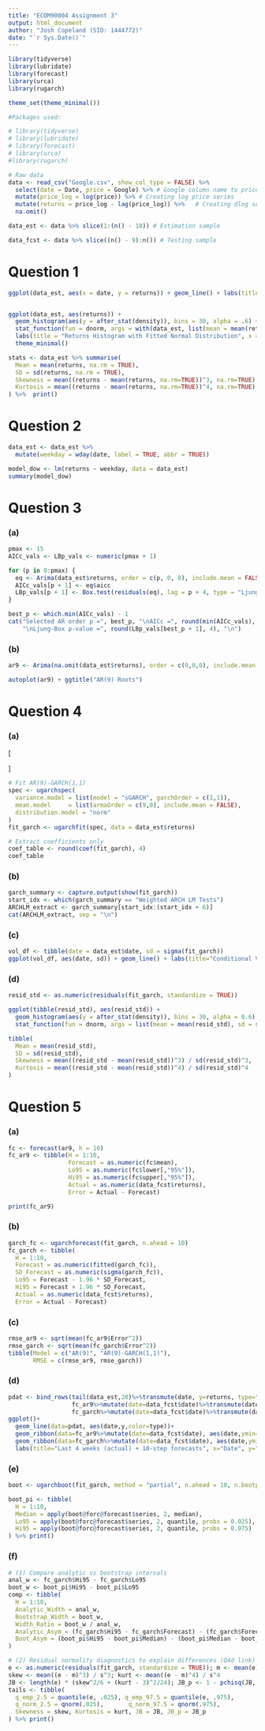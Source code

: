 ```yaml
---
title: "ECOM90004 Assignment 3"
output: html_document
author: "Josh Copeland (SID: 1444772)"
date: "`r Sys.Date()`"
---
```


```r

library(tidyverse)
library(lubridate)
library(forecast)
library(urca)
library(rugarch)

theme_set(theme_minimal())

```

```r

#Packages used:

# library(tidyverse)
# library(lubridate)
# library(forecast)
# library(urca)
#library(rugarch)

```

```r
# Raw data
data <- read_csv("Google.csv", show_col_type = FALSE) %>% 
  select(date = Date, price = Google) %>% # Google column name to price
  mutate(price_log = log(price)) %>% # Creating log price series
  mutate(returns = price_log - lag(price_log)) %>%   # Creating dlog series 
  na.omit()

data_est <- data %>% slice(1:(n() - 10)) # Estimation sample

data_fcst <- data %>% slice((n() - 9):n()) # Testing sample

```
# Question 1

```r
ggplot(data_est, aes(x = date, y = returns)) + geom_line() + labs(title = "Google daily returns",x = "Date", y = "Log Returns")


ggplot(data_est, aes(returns)) +
  geom_histogram(aes(y = after_stat(density)), bins = 30, alpha = .6) +
  stat_function(fun = dnorm, args = with(data_est, list(mean = mean(returns, na.rm=TRUE), sd = sd(returns, na.rm=TRUE))), linewidth = 1) +
  labs(title = "Returns Histogram with Fitted Normal Distribution", x = "Returns", y = "Density") +
  theme_minimal()

stats <- data_est %>% summarise(
  Mean = mean(returns, na.rm = TRUE),
  SD = sd(returns, na.rm = TRUE),
  Skewness = mean((returns - mean(returns, na.rm=TRUE))^3, na.rm=TRUE) / sd(returns, na.rm=TRUE)^3,
  Kurtosis = mean((returns - mean(returns, na.rm=TRUE))^4, na.rm=TRUE) / sd(returns, na.rm=TRUE)^4
) %>%  print()

```


# Question 2

```r

data_est <- data_est %>% 
  mutate(weekday = wday(date, label = TRUE, abbr = TRUE))

model_dow <- lm(returns ~ weekday, data = data_est)
summary(model_dow)

```


# Question 3

### (a)

```r
pmax <- 15
AICc_vals <- LBp_vals <- numeric(pmax + 1)

for (p in 0:pmax) {
  eq <- Arima(data_est$returns, order = c(p, 0, 0), include.mean = FALSE, method = "ML")
  AICc_vals[p + 1] <- eq$aicc
  LBp_vals[p + 1] <- Box.test(residuals(eq), lag = p + 4, type = "Ljung-Box", fitdf = p)$p.value
}

best_p <- which.min(AICc_vals) - 1
cat("Selected AR order p =", best_p, "\nAICc =", round(min(AICc_vals), 3),
    "\nLjung-Box p-value =", round(LBp_vals[best_p + 1], 4), "\n")

```

### (b)

```r

ar9 <- Arima(na.omit(data_est$returns), order = c(9,0,0), include.mean = FALSE)

autoplot(ar9) + ggtitle("AR(9) Roots")

```


# Question 4

### (a)

\[
\begin{aligned}
Y_t &= -0.0239\,Y_{t-1} - 0.0185\,Y_{t-2} - 0.0369\,Y_{t-3} - 0.0300\,Y_{t-4} - 0.0487\,Y_{t-5} - 0.0215\,Y_{t-6} \\
    &\quad + 0.0399\,Y_{t-7} - 0.0254\,Y_{t-8} + 0.0255\,Y_{t-9} + U_t \\
\operatorname{var}(U_t \mid \mathcal{F}_{t-1}) &= 0.0000 + 0.0609\,U_{t-1}^2 + 0.8891\,\sigma_{t-1}^2
\end{aligned}
\]


```r
# Fit AR(9)-GARCH(1,1)
spec <- ugarchspec(
  variance.model = list(model = "sGARCH", garchOrder = c(1,1)),
  mean.model     = list(armaOrder = c(9,0), include.mean = FALSE),
  distribution.model = "norm"
)
fit_garch <- ugarchfit(spec, data = data_est$returns)

# Extract coefficients only
coef_table <- round(coef(fit_garch), 4)
coef_table
```

### (b)

```r
garch_summary <- capture.output(show(fit_garch))
start_idx <- which(garch_summary == "Weighted ARCH LM Tests")
ARCHLM_extract <- garch_summary[start_idx:(start_idx + 6)]
cat(ARCHLM_extract, sep = "\n")
```

### (c)

```r
vol_df <- tibble(date = data_est$date, sd = sigma(fit_garch))
ggplot(vol_df, aes(date, sd)) + geom_line() + labs(title="Conditional Volatility", y="sigma")

```

### (d)

```r
resid_std <- as.numeric(residuals(fit_garch, standardize = TRUE))

ggplot(tibble(resid_std), aes(resid_std)) +
  geom_histogram(aes(y = after_stat(density)), bins = 30, alpha = 0.6) +
  stat_function(fun = dnorm, args = list(mean = mean(resid_std), sd = sd(resid_std)), linewidth = 1) +labs(title="Distribution of AR(9)-GARCH(1-1) residuals")

tibble(
  Mean = mean(resid_std),
  SD = sd(resid_std),
  Skewness = mean((resid_std - mean(resid_std))^3) / sd(resid_std)^3,
  Kurtosis = mean((resid_std - mean(resid_std))^4) / sd(resid_std)^4
)
```


# Question 5

### (a)

```r
fc <- forecast(ar9, h = 10)
fc_ar9 <- tibble(H = 1:10,
                 Forecast = as.numeric(fc$mean),
                 Lo95 = as.numeric(fc$lower[,"95%"]),
                 Hi95 = as.numeric(fc$upper[,"95%"]),
                 Actual = as.numeric(data_fcst$returns),
                 Error = Actual - Forecast)

print(fc_ar9)

```

### (b)

```r
garch_fc <- ugarchforecast(fit_garch, n.ahead = 10)
fc_garch <- tibble(
  H = 1:10,
  Forecast = as.numeric(fitted(garch_fc)),
  SD_Forecast = as.numeric(sigma(garch_fc)),
  Lo95 = Forecast - 1.96 * SD_Forecast,
  Hi95 = Forecast + 1.96 * SD_Forecast,
  Actual = as.numeric(data_fcst$returns),
  Error = Actual - Forecast)
```
### (c)

```r
rmse_ar9 <- sqrt(mean(fc_ar9$Error^2))
rmse_garch <- sqrt(mean(fc_garch$Error^2))
tibble(Model = c("AR(9)", "AR(9)-GARCH(1,1)"),
       RMSE = c(rmse_ar9, rmse_garch))
```
### (d)

```r
pdat <- bind_rows(tail(data_est,20)%>%transmute(date, y=returns, type="Actual"),
                  fc_ar9%>%mutate(date=data_fcst$date)%>%transmute(date, y=Forecast, type="AR(9)"),
                  fc_garch%>%mutate(date=data_fcst$date)%>%transmute(date, y=Forecast, type="AR(9)-GARCH(1,1)"))
ggplot()+
  geom_line(data=pdat, aes(date,y,color=type))+
  geom_ribbon(data=fc_ar9%>%mutate(date=data_fcst$date), aes(date,ymin=Lo95,ymax=Hi95), alpha=.15, fill="blue")+
  geom_ribbon(data=fc_garch%>%mutate(date=data_fcst$date), aes(date,ymin=Lo95,ymax=Hi95), alpha=.15, fill="red")+
  labs(title="Last 4 weeks (actual) + 10-step forecasts", x="Date", y="Returns")
```

### (e)

```r
boot <- ugarchboot(fit_garch, method = "partial", n.ahead = 10, n.bootpred = 5000)

boot_pi <- tibble(
  H = 1:10,
  Median = apply(boot@forc@forecast$series, 2, median),
  Lo95 = apply(boot@forc@forecast$series, 2, quantile, probs = 0.025),
  Hi95 = apply(boot@forc@forecast$series, 2, quantile, probs = 0.975)
) %>% print()
```

### (f)

```r

# (1) Compare analytic vs bootstrap intervals
anal_w <- fc_garch$Hi95 - fc_garch$Lo95
boot_w <- boot_pi$Hi95 - boot_pi$Lo95
comp <- tibble(
  H = 1:10,
  Analytic_Width = anal_w,
  Bootstrap_Width = boot_w,
  Width_Ratio = boot_w / anal_w,
  Analytic_Asym = (fc_garch$Hi95 - fc_garch$Forecast) - (fc_garch$Forecast - fc_garch$Lo95),
  Boot_Asym = (boot_pi$Hi95 - boot_pi$Median) - (boot_pi$Median - boot_pi$Lo95)
)

# (2) Residual normality diagnostics to explain differences (Q4d link)
e <- as.numeric(residuals(fit_garch, standardize = TRUE)); m <- mean(e); s <- sd(e)
skew <- mean((e - m)^3) / s^3; kurt <- mean((e - m)^4) / s^4
JB <- length(e) * (skew^2/6 + (kurt - 3)^2/24); JB_p <- 1 - pchisq(JB, df = 2)
tails <- tibble(
  q_emp_2.5 = quantile(e, .025), q_emp_97.5 = quantile(e, .975),
  q_norm_2.5 = qnorm(.025),       q_norm_97.5 = qnorm(.975),
  Skewness = skew, Kurtosis = kurt, JB = JB, JB_p = JB_p
) %>% print()


```
